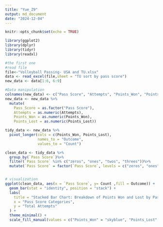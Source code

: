 ```yaml
---
title: "Yue_Z9"
output: md_document
date: "2024-12-04"
---
```


```r
knitr::opts_chunk$set(echo = TRUE)
```
```r

library(ggplot2)
library(dplyr)
library(tidyr)
library(readxl)

#the first one
#read file
file<-"Volleyball Passing- USA and TU.xlsx"
data <- read_excel(file,sheet = "TU sort by pass score")
new_data <- data[1:6, 6:9]

#Data manipulation
colnames(new_data) <- c("Pass Score", "Attempts", "Points_Won", "Points_Lost")
new_data <- new_data %>%
  mutate(
    Pass_Score = as.factor("Pass Score"),
    Attempts = as.numeric(Attempts),
    Points_Won = as.numeric(Points_Won),
    Points_Lost = as.numeric(Points_Lost))

tidy_data <- new_data %>%
  pivot_longer(cols = c(Points_Won, Points_Lost), 
               names_to = "Outcome", 
               values_to = "Count")

clean_data <- tidy_data %>%
  group_by(`Pass Score`)%>%
  filter(`Pass Score` %in% c("zeros", "ones", "twos", "threes"))%>%
  mutate(`Pass Score` = factor(`Pass Score`, levels = c("zeros", "ones", "twos", "threes")))


# visualization
ggplot(clean_data, aes(x = `Pass Score`, y= Count ,fill = Outcome)) +
  geom_bar(stat = "identity", position = "stack") +
  labs(
    title = "Stacked Bar Chart: Breakdown of Points Won and Lost by Pass Score",
    x = "Pass Score Categories",
    y = "Total Attempts"
  ) +
  theme_minimal() +
  scale_fill_manual(values = c("Points_Won" = "skyblue", "Points_Lost" = "red"))
```